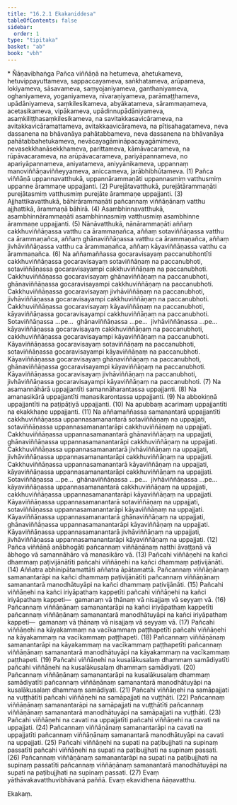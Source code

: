 ```yaml
---
title: "16.2.1 Ekakaniddesa"
tableOfContents: false
sidebar:
  order: 1
type: "tipitaka"
basket: "ab"
book: "vbh"
---
```



<DynamicBreadcrumb />

<Paragraph type="center" book="vbh">
* Ñāṇavibhaṅga
</Paragraph>



<Division number="761" book="vbh">

<Paragraph number="2385" book="vbh">
Pañca viññāṇā na hetumeva, ahetukameva, hetuvippayuttameva, sappaccayameva, saṅkhatameva, arūpameva, lokiyameva, sāsavameva, saṃyojaniyameva, ganthaniyameva, oghaniyameva, yoganiyameva, nīvaraṇiyameva, parāmaṭṭhameva, upādāniyameva, saṃkilesikameva, abyākatameva, sārammaṇameva, acetasikameva, vipākameva, upādinnupādāniyameva, asaṃkiliṭṭhasaṃkilesikameva, na savitakkasavicārameva, na avitakkavicāramattameva, avitakkaavicārameva, na pītisahagatameva, neva dassanena na bhāvanāya pahātabbameva, neva dassanena na bhāvanāya pahātabbahetukameva, nevācayagāmināpacayagāmimeva, nevasekkhanāsekkhameva, parittameva, kāmāvacarameva, na rūpāvacarameva, na arūpāvacarameva, pariyāpannameva, no apariyāpannameva, aniyatameva, aniyyānikameva, uppannaṃ manoviññāṇaviññeyyameva, aniccameva, jarābhibhūtameva. (1)
</Paragraph>

</Division>
<Division number="762" book="vbh">

<Paragraph number="2386" book="vbh">
Pañca viññāṇā uppannavatthukā, uppannārammaṇāti uppannasmiṃ vatthusmiṃ uppanne ārammaṇe uppajjanti. (2)
</Paragraph>

<Paragraph number="2387" book="vbh">
Purejātavatthukā, purejātārammaṇāti purejātasmiṃ vatthusmiṃ purejāte ārammaṇe uppajjanti. (3)
</Paragraph>

<Paragraph number="2388" book="vbh">
Ajjhattikavatthukā, bāhirārammaṇāti pañcannaṃ viññāṇānaṃ vatthu ajjhattikā, ārammaṇā bāhirā. (4)
</Paragraph>

<Paragraph number="2389" book="vbh">
Asambhinnavatthukā, asambhinnārammaṇāti asambhinnasmiṃ vatthusmiṃ asambhinne ārammaṇe uppajjanti. (5)
</Paragraph>

<Paragraph number="2390" book="vbh">
Nānāvatthukā, nānārammaṇāti aññaṃ cakkhuviññāṇassa vatthu ca ārammaṇañca, aññaṃ sotaviññāṇassa vatthu ca ārammaṇañca, aññaṃ ghānaviññāṇassa vatthu ca ārammaṇañca, aññaṃ jivhāviññāṇassa vatthu ca ārammaṇañca, aññaṃ kāyaviññāṇassa vatthu ca ārammaṇañca. (6)
</Paragraph>

</Division>
<Division number="763" book="vbh">

<Paragraph number="2391" book="vbh">
Na aññamaññassa gocaravisayaṃ paccanubhontīti cakkhuviññāṇassa gocaravisayaṃ sotaviññāṇaṃ na paccanubhoti, sotaviññāṇassa gocaravisayampi cakkhuviññāṇaṃ na paccanubhoti. Cakkhuviññāṇassa gocaravisayaṃ ghānaviññāṇaṃ na paccanubhoti, ghānaviññāṇassa gocaravisayampi cakkhuviññāṇaṃ na paccanubhoti. Cakkhuviññāṇassa gocaravisayaṃ jivhāviññāṇaṃ na paccanubhoti, jivhāviññāṇassa gocaravisayampi cakkhuviññāṇaṃ na paccanubhoti. Cakkhuviññāṇassa gocaravisayaṃ kāyaviññāṇaṃ na paccanubhoti, kāyaviññāṇassa gocaravisayampi cakkhuviññāṇaṃ na paccanubhoti. Sotaviññāṇassa …pe…  ghānaviññāṇassa …pe…  jivhāviññāṇassa …pe…  kāyaviññāṇassa gocaravisayaṃ cakkhuviññāṇaṃ na paccanubhoti, cakkhuviññāṇassa gocaravisayampi kāyaviññāṇaṃ na paccanubhoti. Kāyaviññāṇassa gocaravisayaṃ sotaviññāṇaṃ na paccanubhoti, sotaviññāṇassa gocaravisayampi kāyaviññāṇaṃ na paccanubhoti. Kāyaviññāṇassa gocaravisayaṃ ghānaviññāṇaṃ na paccanubhoti, ghānaviññāṇassa gocaravisayampi kāyaviññāṇaṃ na paccanubhoti. Kāyaviññāṇassa gocaravisayaṃ jivhāviññāṇaṃ na paccanubhoti, jivhāviññāṇassa gocaravisayampi kāyaviññāṇaṃ na paccanubhoti. (7)
</Paragraph>

</Division>
<Division number="764" book="vbh">

<Paragraph number="2392" book="vbh">
Na asamannāhārā uppajjantīti samannāharantassa uppajjanti. (8)
</Paragraph>

<Paragraph number="2393" book="vbh">
Na amanasikārā uppajjantīti manasikarontassa uppajjanti. (9)
</Paragraph>

<Paragraph number="2394" book="vbh">
Na abbokiṇṇā uppajjantīti na paṭipāṭiyā uppajjanti. (10)
</Paragraph>

<Paragraph number="2395" book="vbh">
Na apubbaṃ acarimaṃ uppajjantīti na ekakkhaṇe uppajjanti. (11)
</Paragraph>

</Division>
<Division number="765" book="vbh">

<Paragraph number="2396" book="vbh">
Na aññamaññassa samanantarā uppajjantīti cakkhuviññāṇassa uppannasamanantarā sotaviññāṇaṃ na uppajjati, sotaviññāṇassa uppannasamanantarāpi cakkhuviññāṇaṃ na uppajjati. Cakkhuviññāṇassa uppannasamanantarā ghānaviññāṇaṃ na uppajjati, ghānaviññāṇassa uppannasamanantarāpi cakkhuviññāṇaṃ na uppajjati. Cakkhuviññāṇassa uppannasamanantarā jivhāviññāṇaṃ na uppajjati, jivhāviññāṇassa uppannasamanantarāpi cakkhuviññāṇaṃ na uppajjati. Cakkhuviññāṇassa uppannasamanantarā kāyaviññāṇaṃ na uppajjati, kāyaviññāṇassa uppannasamanantarāpi cakkhuviññāṇaṃ na uppajjati. Sotaviññāṇassa …pe…  ghānaviññāṇassa …pe…  jivhāviññāṇassa …pe…  kāyaviññāṇassa uppannasamanantarā cakkhuviññāṇaṃ na uppajjati, cakkhuviññāṇassa uppannasamanantarāpi kāyaviññāṇaṃ na uppajjati. Kāyaviññāṇassa uppannasamanantarā sotaviññāṇaṃ na uppajjati, sotaviññāṇassa uppannasamanantarāpi kāyaviññāṇaṃ na uppajjati. Kāyaviññāṇassa uppannasamanantarā ghānaviññāṇaṃ na uppajjati, ghānaviññāṇassa uppannasamanantarāpi kāyaviññāṇaṃ na uppajjati. Kāyaviññāṇassa uppannasamanantarā jivhāviññāṇaṃ na uppajjati, jivhāviññāṇassa uppannasamanantarāpi kāyaviññāṇaṃ na uppajjati. (12)
</Paragraph>

</Division>
<Division number="766" book="vbh">

<Paragraph number="2397" book="vbh">
Pañca viññāṇā anābhogāti pañcannaṃ viññāṇānaṃ natthi āvaṭṭanā vā ābhogo vā samannāhāro vā manasikāro vā. (13)
</Paragraph>

<Paragraph number="2398" book="vbh">
Pañcahi viññāṇehi na kañci dhammaṃ paṭivijānātīti pañcahi viññāṇehi na kañci dhammaṃ paṭivijānāti. (14)
</Paragraph>

<Paragraph number="2399" book="vbh">
Aññatra abhinipātamattāti aññatra āpātamattā.
</Paragraph>

<Paragraph number="2400" book="vbh">
Pañcannaṃ viññāṇānaṃ samanantarāpi na kañci dhammaṃ paṭivijānātīti pañcannaṃ viññāṇānaṃ samanantarā manodhātuyāpi na kañci dhammaṃ paṭivijānāti. (15)
</Paragraph>

<Paragraph number="2401" book="vbh">
Pañcahi viññāṇehi na kañci iriyāpathaṃ kappetīti pañcahi viññāṇehi na kañci iriyāpathaṃ kappeti—  gamanaṃ vā ṭhānaṃ vā nisajjaṃ vā seyyaṃ vā. (16)
</Paragraph>

<Paragraph number="2402" book="vbh">
Pañcannaṃ viññāṇānaṃ samanantarāpi na kañci iriyāpathaṃ kappetīti pañcannaṃ viññāṇānaṃ samanantarā manodhātuyāpi na kañci iriyāpathaṃ kappeti—  gamanaṃ vā ṭhānaṃ vā nisajjaṃ vā seyyaṃ vā. (17)
</Paragraph>

<Paragraph number="2403" book="vbh">
Pañcahi viññāṇehi na kāyakammaṃ na vacīkammaṃ paṭṭhapetīti pañcahi viññāṇehi na kāyakammaṃ na vacīkammaṃ paṭṭhapeti. (18)
</Paragraph>

<Paragraph number="2404" book="vbh">
Pañcannaṃ viññāṇānaṃ samanantarāpi na kāyakammaṃ na vacīkammaṃ paṭṭhapetīti pañcannaṃ viññāṇānaṃ samanantarā manodhātuyāpi na kāyakammaṃ na vacīkammaṃ paṭṭhapeti. (19)
</Paragraph>

<Paragraph number="2405" book="vbh">
Pañcahi viññāṇehi na kusalākusalaṃ dhammaṃ samādiyatīti pañcahi viññāṇehi na kusalākusalaṃ dhammaṃ samādiyati. (20)
</Paragraph>

<Paragraph number="2406" book="vbh">
Pañcannaṃ viññāṇānaṃ samanantarāpi na kusalākusalaṃ dhammaṃ samādiyatīti pañcannaṃ viññāṇānaṃ samanantarā manodhātuyāpi na kusalākusalaṃ dhammaṃ samādiyati. (21)
</Paragraph>

<Paragraph number="2407" book="vbh">
Pañcahi viññāṇehi na samāpajjati na vuṭṭhātīti pañcahi viññāṇehi na samāpajjati na vuṭṭhāti. (22)
</Paragraph>

<Paragraph number="2408" book="vbh">
Pañcannaṃ viññāṇānaṃ samanantarāpi na samāpajjati na vuṭṭhātīti pañcannaṃ viññāṇānaṃ samanantarā manodhātuyāpi na samāpajjati na vuṭṭhāti. (23)
</Paragraph>

<Paragraph number="2409" book="vbh">
Pañcahi viññāṇehi na cavati na uppajjatīti pañcahi viññāṇehi na cavati na uppajjati. (24)
</Paragraph>

<Paragraph number="2410" book="vbh">
Pañcannaṃ viññāṇānaṃ samanantarāpi na cavati na uppajjatīti pañcannaṃ viññāṇānaṃ samanantarā manodhātuyāpi na cavati na uppajjati. (25)
</Paragraph>

<Paragraph number="2411" book="vbh">
Pañcahi viññāṇehi na supati na paṭibujjhati na supinaṃ passatīti pañcahi viññāṇehi na supati na paṭibujjhati na supinaṃ passati. (26)
</Paragraph>

<Paragraph number="2412" book="vbh">
Pañcannaṃ viññāṇānaṃ samanantarāpi na supati na paṭibujjhati na supinaṃ passatīti pañcannaṃ viññāṇānaṃ samanantarā manodhātuyāpi na supati na paṭibujjhati na supinaṃ passati. (27)
</Paragraph>

<Paragraph number="2413" book="vbh">
Evaṃ yāthāvakavatthuvibhāvanā paññā.

</Paragraph>
</Division>

<Paragraph number="2414" type="center" book="vbh">
Evaṃ ekavidhena ñāṇavatthu.

  
Ekakaṃ.
</Paragraph>